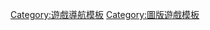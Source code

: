 {{template category
|type  = navbox
|topic = 
}}

[[Category:遊戲導航模板|Category:遊戲導航模板]]
[[Category:圖版遊戲模板|Category:圖版遊戲模板]]